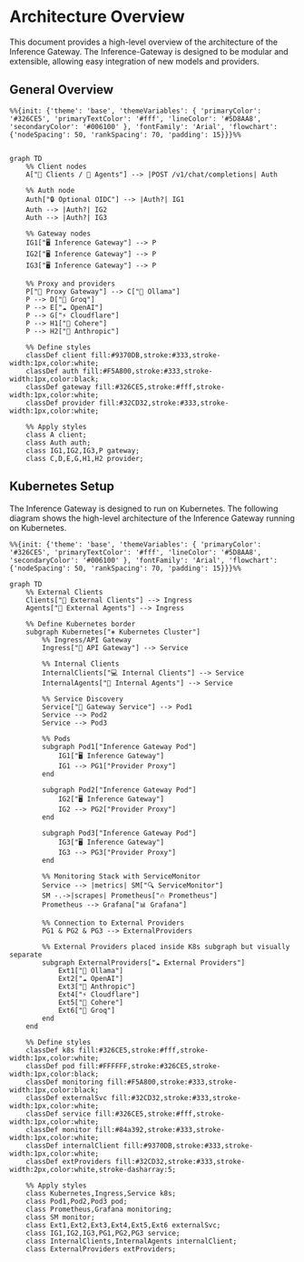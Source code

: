 # Architecture Overview

This document provides a high-level overview of the architecture of the Inference Gateway. The Inference-Gateway is designed to be modular and extensible, allowing easy integration of new models and providers.

## General Overview

```mermaid
%%{init: {'theme': 'base', 'themeVariables': { 'primaryColor': '#326CE5', 'primaryTextColor': '#fff', 'lineColor': '#5D8AA8', 'secondaryColor': '#006100' }, 'fontFamily': 'Arial', 'flowchart': {'nodeSpacing': 50, 'rankSpacing': 70, 'padding': 15}}}%%


graph TD
    %% Client nodes
    A["👥 Clients / 🤖 Agents"] --> |POST /v1/chat/completions| Auth
    
    %% Auth node
    Auth["🔒 Optional OIDC"] --> |Auth?| IG1
    Auth --> |Auth?| IG2
    Auth --> |Auth?| IG3
    
    %% Gateway nodes
    IG1["🖥️ Inference Gateway"] --> P
    IG2["🖥️ Inference Gateway"] --> P
    IG3["🖥️ Inference Gateway"] --> P
    
    %% Proxy and providers
    P["🔌 Proxy Gateway"] --> C["🦙 Ollama"]
    P --> D["🚀 Groq"]
    P --> E["☁️ OpenAI"]
    P --> G["⚡ Cloudflare"]
    P --> H1["💬 Cohere"]
    P --> H2["🧠 Anthropic"]

    %% Define styles
    classDef client fill:#9370DB,stroke:#333,stroke-width:1px,color:white;
    classDef auth fill:#F5A800,stroke:#333,stroke-width:1px,color:black;
    classDef gateway fill:#326CE5,stroke:#fff,stroke-width:1px,color:white;
    classDef provider fill:#32CD32,stroke:#333,stroke-width:1px,color:white;
    
    %% Apply styles
    class A client;
    class Auth auth;
    class IG1,IG2,IG3,P gateway;
    class C,D,E,G,H1,H2 provider;
```

## Kubernetes Setup

The Inference Gateway is designed to run on Kubernetes. The following diagram shows the high-level architecture of the Inference Gateway running on Kubernetes.

```mermaid
%%{init: {'theme': 'base', 'themeVariables': { 'primaryColor': '#326CE5', 'primaryTextColor': '#fff', 'lineColor': '#5D8AA8', 'secondaryColor': '#006100' }, 'fontFamily': 'Arial', 'flowchart': {'nodeSpacing': 50, 'rankSpacing': 70, 'padding': 15}}}%%

graph TD
    %% External Clients
    Clients["👥 External Clients"] --> Ingress
    Agents["🤖 External Agents"] --> Ingress
    
    %% Define Kubernetes border
    subgraph Kubernetes["⎈ Kubernetes Cluster"]
        %% Ingress/API Gateway
        Ingress["🚪 API Gateway"] --> Service
        
        %% Internal Clients
        InternalClients["💻 Internal Clients"] --> Service
        InternalAgents["🤖 Internal Agents"] --> Service
        
        %% Service Discovery
        Service["🔌 Gateway Service"] --> Pod1
        Service --> Pod2
        Service --> Pod3
        
        %% Pods
        subgraph Pod1["Inference Gateway Pod"]
            IG1["🖥️ Inference Gateway"]
            IG1 --> PG1["Provider Proxy"]
        end
        
        subgraph Pod2["Inference Gateway Pod"]
            IG2["🖥️ Inference Gateway"]
            IG2 --> PG2["Provider Proxy"]
        end
        
        subgraph Pod3["Inference Gateway Pod"]
            IG3["🖥️ Inference Gateway"]
            IG3 --> PG3["Provider Proxy"]
        end
        
        %% Monitoring Stack with ServiceMonitor
        Service --> |metrics| SM["🔍 ServiceMonitor"]
        SM -.->|scrapes| Prometheus["🔥 Prometheus"]
        Prometheus --> Grafana["📊 Grafana"]
        
        %% Connection to External Providers
        PG1 & PG2 & PG3 --> ExternalProviders
        
        %% External Providers placed inside K8s subgraph but visually separate
        subgraph ExternalProviders["☁️ External Providers"]
            Ext1["🦙 Ollama"]
            Ext2["☁️ OpenAI"]
            Ext3["🧠 Anthropic"]
            Ext4["⚡ Cloudflare"]
            Ext5["💬 Cohere"]
            Ext6["🚀 Groq"]
        end
    end
    
    %% Define styles
    classDef k8s fill:#326CE5,stroke:#fff,stroke-width:1px,color:white;
    classDef pod fill:#FFFFFF,stroke:#326CE5,stroke-width:1px,color:black;
    classDef monitoring fill:#F5A800,stroke:#333,stroke-width:1px,color:black;
    classDef externalSvc fill:#32CD32,stroke:#333,stroke-width:1px,color:white;
    classDef service fill:#326CE5,stroke:#fff,stroke-width:1px,color:white;
    classDef monitor fill:#84a392,stroke:#333,stroke-width:1px,color:white;
    classDef internalClient fill:#9370DB,stroke:#333,stroke-width:1px,color:white;
    classDef extProviders fill:#32CD32,stroke:#333,stroke-width:2px,color:white,stroke-dasharray:5;
    
    %% Apply styles
    class Kubernetes,Ingress,Service k8s;
    class Pod1,Pod2,Pod3 pod;
    class Prometheus,Grafana monitoring;
    class SM monitor;
    class Ext1,Ext2,Ext3,Ext4,Ext5,Ext6 externalSvc;
    class IG1,IG2,IG3,PG1,PG2,PG3 service;
    class InternalClients,InternalAgents internalClient;
    class ExternalProviders extProviders;
```
